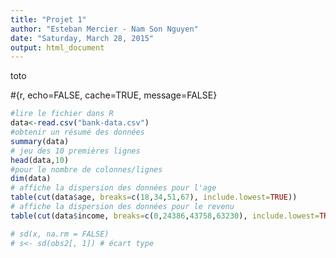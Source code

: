 ```yaml
---
title: "Projet 1"
author: "Esteban Mercier - Nam Son Nguyen"
date: "Saturday, March 28, 2015"
output: html_document
---
```



toto

#{r, echo=FALSE, cache=TRUE, message=FALSE}
```r
#lire le fichier dans R
data<-read.csv("bank-data.csv")
#obtenir un résumé des données
summary(data)
# jeu des 10 premières lignes
head(data,10)
#pour le nombre de colonnes/lignes
dim(data)
# affiche la dispersion des données pour l'age
table(cut(data$age, breaks=c(18,34,51,67), include.lowest=TRUE))
# affiche la dispersion des données pour le revenu
table(cut(data$income, breaks=c(0,24386,43758,63230), include.lowest=TRUE))

# sd(x, na.rm = FALSE)
# s<- sd(obs2[, 1]) # écart type 

```
